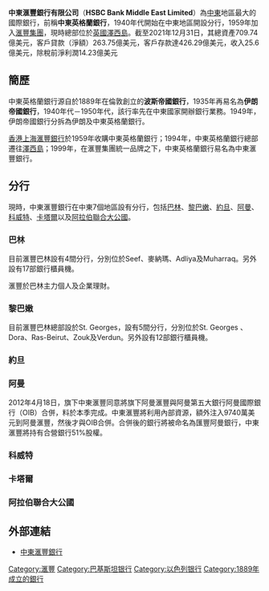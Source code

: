 '''中東滙豐銀行有限公司'''（'''HSBC Bank Middle East Limited'''）為[[中東|中東]]地區最大的國際銀行，前稱'''中東英格蘭銀行'''，1940年代開始在中東地區開設分行，1959年加入[[滙豐集團|滙豐集團]]，現時總部位於[[英國|英國]][[澤西島|澤西島]]。截至2021年12月31日，其總資產709.74億美元，客戶貸款（淨額）263.75億美元，客戶存款達426.29億美元，收入25.6億美元，除稅前淨利潤14.23億美元

==簡歷==
中東英格蘭銀行源自於1889年在倫敦創立的'''波斯帝國銀行'''，1935年再易名為'''伊朗帝國銀行'''，1940年代－1950年代，該行率先在中東國家開辦銀行業務。1949年，伊朗帝國銀行分拆為伊朗及中東英格蘭銀行。

[[香港上海滙豐銀行|香港上海滙豐銀行]]於1959年收購中東英格蘭銀行；1994年，中東英格蘭銀行總部遷往[[澤西島|澤西島]]；1999年，在滙豐集團統一品牌之下，中東英格蘭銀行易名為中東滙豐銀行。

==分行==
現時，中東滙豐銀行在中東7個地區設有分行，包括[[巴林|巴林]]、[[黎巴嫩|黎巴嫩]]、[[約旦|約旦]]、[[阿曼|阿曼]]、[[科威特|科威特]]、[[卡塔爾|卡塔爾]]以及[[阿拉伯聯合大公國|阿拉伯聯合大公國]]。
===巴林===
目前滙豐巴林設有4間分行，分別位於Seef、麥納瑪、Adliya及Muharraq。另外設有17部銀行櫃員機。

滙豐於巴林主力個人及企業理財。

===黎巴嫩===
目前滙豐巴林總部設於St. Georges，設有5間分行，分別位於St. Georges 、Dora、Ras-Beirut、Zouk及Verdun。另外設有12部銀行櫃員機。

===約旦===
===阿曼===
2012年4月18日，旗下中東滙豐同意將旗下阿曼滙豐與阿曼第五大銀行阿曼國際銀行（OIB）合併，料於本季完成。中東滙豐將利用內部資源，額外注入9740萬美元到阿曼滙豐，然後才與OIB合併。合併後的銀行將被命名為匯豐阿曼銀行，中東滙豐將持有合營銀行51%股權。

===科威特===
===卡塔爾===
===阿拉伯聯合大公國===

==外部連結==
* [https://web.archive.org/web/20100706140959/http://www.middleeast.hsbc.com/ 中東滙豐銀行]

{{汇丰集团}}
{{Authority control}}
[[Category:滙豐|Category:滙豐]]
[[Category:巴基斯坦银行|Category:巴基斯坦银行]]
[[Category:以色列银行|Category:以色列银行]]
[[Category:1889年成立的銀行|Category:1889年成立的銀行]]